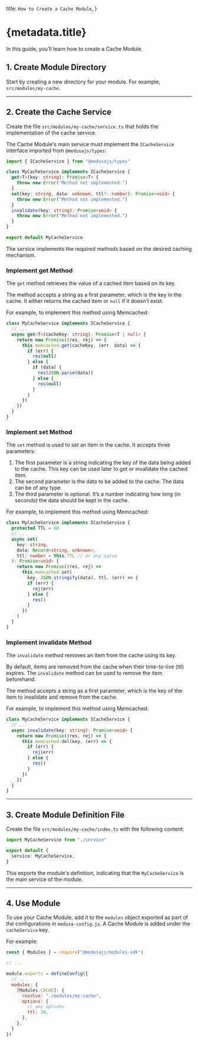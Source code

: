   title: `How to Create a Cache Module`,
}

# {metadata.title}

In this guide, you’ll learn how to create a Cache Module.

## 1. Create Module Directory

Start by creating a new directory for your module. For example, `src/modules/my-cache`.

---

## 2. Create the Cache Service

Create the file `src/modules/my-cache/service.ts` that holds the implementation of the cache service.

The Cache Module's main service must implement the `ICacheService` interface imported from `@medusajs/types`:

```ts title="src/modules/my-cache/service.ts"
import { ICacheService } from "@medusajs/types"

class MyCacheService implements ICacheService {
  get<T>(key: string): Promise<T> {
    throw new Error("Method not implemented.")
  }
  set(key: string, data: unknown, ttl?: number): Promise<void> {
    throw new Error("Method not implemented.")
  }
  invalidate(key: string): Promise<void> {
    throw new Error("Method not implemented.")
  }
}

export default MyCacheService
```

The service implements the required methods based on the desired caching mechanism.

### Implement get Method

The `get` method retrieves the value of a cached item based on its key.

The method accepts a string as a first parameter, which is the key in the cache. It either returns the cached item or `null` if it doesn’t exist.

For example, to implement this method using Memcached:

```ts title="src/modules/my-cache/service.ts"
class MyCacheService implements ICacheService {
  // ...
  async get<T>(cacheKey: string): Promise<T | null> {
    return new Promise((res, rej) => {
      this.memcached.get(cacheKey, (err, data) => {
        if (err) {
          res(null)
        } else {
          if (data) {
            res(JSON.parse(data))
          } else {
            res(null)
          }
        }
      })
    })
  }
}
```

### Implement set Method

The `set` method is used to set an item in the cache. It accepts three parameters:

1. The first parameter is a string indicating the key of the data being added to the cache. This key can be used later to get or invalidate the cached item.
2. The second parameter is the data to be added to the cache. The data can be of any type.
3. The third parameter is optional. It’s a number indicating how long (in seconds) the data should be kept in the cache.

For example, to implement this method using Memcached:

```ts title="src/modules/my-cache/service.ts"
class MyCacheService implements ICacheService {
  protected TTL = 60
  // ...
  async set(
    key: string,
    data: Record<string, unknown>,
    ttl: number = this.TTL // or any value
  ): Promise<void> {
    return new Promise((res, rej) =>
      this.memcached.set(
        key, JSON.stringify(data), ttl, (err) => {
        if (err) {
          rej(err)
        } else {
          res()
        }
      })
    )
  }
}
```

### Implement invalidate Method

The `invalidate` method removes an item from the cache using its key.

By default, items are removed from the cache when their time-to-live (ttl) expires. The `invalidate` method can be used to remove the item beforehand.

The method accepts a string as a first parameter, which is the key of the item to invalidate and remove from the cache.

For example, to implement this method using Memcached:

```ts title="src/modules/my-cache/service.ts"
class MyCacheService implements ICacheService {
  // ...
  async invalidate(key: string): Promise<void> {
    return new Promise((res, rej) => {
      this.memcached.del(key, (err) => {
        if (err) {
          rej(err)
        } else {
          res()
        }
      })
    })
  }
}
```

---

## 3. Create Module Definition File

Create the file `src/modules/my-cache/index.ts` with the following content:

```ts title="src/modules/my-cache/index.ts"
import MyCacheService from "./service"

export default {
  service: MyCacheService,
}
```

This exports the module's definition, indicating that the `MyCacheService` is the main service of the module.

---

## 4. Use Module

To use your Cache Module, add it to the `modules` object exported as part of the configurations in `medusa-config.js`. A Cache Module is added under the `cacheService` key.

For example:

```js title="medusa-config.js"
const { Modules } = require("@medusajs/modules-sdk")

// ...

module.exports = defineConfig({
  // ...
  modules: {
    [Modules.CACHE]: {
      resolve: "./modules/my-cache",
      options: {
        // any options
        ttl: 30,
      },
    },
  }
})
```
